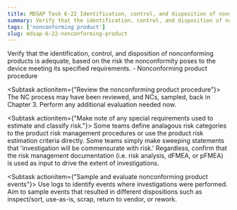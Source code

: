 ```yaml
---
title: MDSAP Task 6-22 Identification, control, and disposition of nonconforming products
summary: Verify that the identification, control, and disposition of nonconforming products is adequate, based on the risk the nonconformity poses to the device meeting its specified requirements.
tags: ['nonconforming product']
slug: mdsap-6-22-nonconforming-product
---
```


<RegLang>
Verify that the identification, control, and disposition of nonconforming products is adequate, based on the risk the nonconformity poses to the device meeting its specified requirements.
</RegLang>
<QdocList docs={['nonconforming product procedure']}/>

<ReportLang>
- Nonconforming product procedure
</ReportLang>


</Subtask><Subtask actionitem={"Review the nonconforming product procedure"}>
The NC process may have been reviewed, and NCs, sampled, back in Chapter 3.  Perform any additional evaluation needed now. 
</Subtask>

<Subtask actionitem={"Make note of any special requirements used to estimate and classify risk."}>
Some teams define analagous risk categories to the product risk management procedures or use the product risk estimation criteria directly. 
Some teams simply make sweeping statements that 'investigation will be commensurate with risk.'
Regardless, confirm that the risk management documentation (i.e. risk analysis, dFMEA, or pFMEA) is used as input to drive the extent of investigations. 
</Subtask>

<Subtask actionitem={"Sample and evaluate nonconforming product events"}>
Use logs to identify events where investigations were performed. Aim to sample events that resulted in different dispositions such as inspect/sort, use-as-is, scrap, return to vendor, or rework.
</Subtask>



